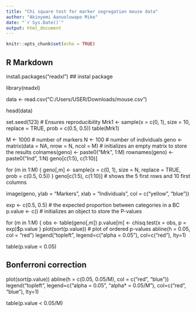 ---
title: "Chi square test for marker segregation mouse data"
author: "Akinyemi Aanuoluwapo Mike"
date: "`r Sys.Date()`"
output: html_document
---

```{r setup, include=FALSE}
knitr::opts_chunk$set(echo = TRUE)
```

## R Markdown

install.packages("readxl") ## instal package

library(readxl)

data <- read.csv("C:/Users/USER/Downloads/mouse.csv")

head(data)

set.seed(123)  # Ensures reproducibility
Mrk1 <- sample(x = c(0, 1), size = 10, replace = TRUE, prob = c(0.5, 0.5))
table(Mrk1)

M <- 1000 # number of markers
N <- 100 # number of individuals
geno <- matrix(data = NA, nrow = N, ncol = M) # initializes an empty matrix to store the results
colnames(geno) <- paste0("Mrk", 1:M)
rownames(geno) <- paste0("Ind", 1:N)
geno[c(1:5), c(1:10)]

for (m in 1:M) {
  geno[,m] <- sample(x = c(0, 1), size = N, replace = TRUE, prob = c(0.5, 0.5))
}
geno[c(1:5), c(1:10)] # shows the 5 first rows and 10 first columns

image(geno, ylab = "Markers", xlab = "Individuals", col = c("yellow", "blue"))


exp <- c(0.5, 0.5) # the expected proportion between categories in a BC
p.value <- c() # initializes an object to store the P-values

for (m in 1:M) {
  obs <- table(geno[,m])
  p.value[m] <- chisq.test(x = obs, p = exp)$p.value
}
plot(sort(p.value)) # plot of ordered p-values
abline(h = 0.05, col = "red")
legend("topleft", legend=c("alpha = 0.05"), col=c("red"), lty=1)

table(p.value < 0.05)

## Bonferroni correction

plot(sort(p.value))
abline(h = c(0.05, 0.05/M), col = c("red", "blue"))
legend("topleft", legend=c("alpha = 0.05", "alpha* = 0.05/M"), col=c("red", "blue"), lty=1)


table(p.value < 0.05/M)



